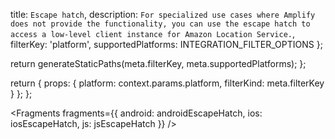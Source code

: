   title: `Escape hatch`,
  description: `For specialized use cases where Amplify does not provide the functionality, you can use the escape hatch to access a low-level client instance for Amazon Location Service.`,
  filterKey: 'platform',
  supportedPlatforms: INTEGRATION_FILTER_OPTIONS
};



  return generateStaticPaths(meta.filterKey, meta.supportedPlatforms);
};

  return {
    props: {
      platform: context.params.platform,
      filterKind: meta.filterKey
    }
  };
};


<Fragments
  fragments={{
    android: androidEscapeHatch,
    ios: iosEscapeHatch,
    js: jsEscapeHatch
  }}
/>
